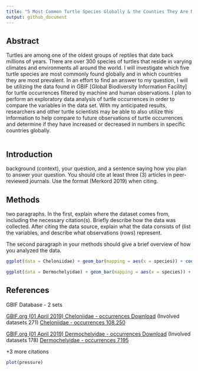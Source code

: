```yaml
---
title: "5 Most Common Turtle Species Globally & the Counties They Are Most Prevalent In"
output: github_document
---
```



## Abstract

Turtles are among one of the oldest 
groups of reptiles that date back millions 
of years. There are over 300 species of 
turtles that reside in varying climates 
and environments all around the world. 
I will investigate which five turtle 
species are most commonly found globally 
and in which countries they are most 
prevalent. In an effort to find an answer 
to my question, I will be utilizing the 
data found in GBIF [Global Biodiversity 
Information Facility] for turtle 
occurrences filtered by machine and 
human observations. I plan to perform an 
exploratory data analysis of turtle 
occurrences in order to compare the 
variables in the data set. With my 
anticipated results, researchers and 
other turtle scientists may be able to 
also utilize this information to help 
compare to future observations of turtle 
occurrences and determine if they have 
increased or decreased in numbers in 
specific countries globally.

```r
 
```


## Introduction

background (context), your question, and a sentence saying how you plan to answer your question. You should cite at least three (3) articles in peer-reviewed journals. Use the format (Merkord 2019) when citing.


## Methods

two paragraphs. In the first, explain where the dataset comes from, including the necessary citation(s). Briefly describe how the data was collected. After citing the data source, explain what the data consists of (list the variables, and describe what observations (rows) represent. 

The second paragraph in your methods should give a brief overview of how you analyzed the data. 

```r
ggplot(data = Cheloniidae) + geom_bar(mapping = aes(x = species)) + coord_flip()
```

```r
ggplot(data = Dermochelyidae) + geom_bar(mapping = aes(x = species)) + coord_flip()
```


## References

GBIF Database - 2 sets

[GBIF.org (01 April 2019) Cheloniidae - occurrences Download](https://doi.org/10.15468/dl.ilhrhu) 
(Involved datasets 271)
[Cheloniidae - occurrences 108,250](https://www.gbif.org/occurrence/search?taxon_key=9413)

[GBIF.org (01 April 2019) Dermochelyidae - occurrences Download](https://doi.org/10.15468/dl.hi499f) 
(Involved datasets 178)
[Dermochelyidae - occurrences 7,195](https://www.gbif.org/occurrence/search?taxon_key=5464)


+3 more citations

```r
plot(pressure)
```



